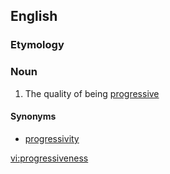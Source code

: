 ==English==
===Etymology===
{{suffix|progressive|ness}}

===Noun===
{{en-noun|-}}

# The quality of being [[progressive]]

====Synonyms====
* [[progressivity]]

[[vi:progressiveness]]